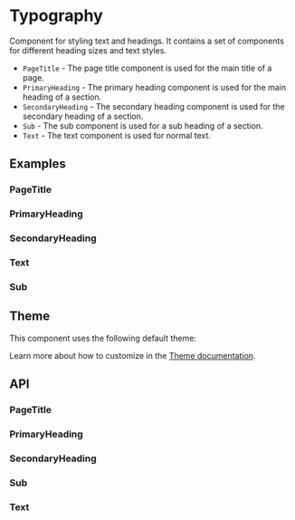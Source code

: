 
<Meta title="Docs/Components/Typography" />

# Typography
Component for styling text and headings. It contains a set
of components for different heading sizes and text styles.

- `PageTitle` - The page title component is used for the main title of a page.
- `PrimaryHeading` - The primary heading component is used for the main heading of a section.
- `SecondaryHeading` - The secondary heading component is used for the secondary heading of a section.
- `Sub` - The sub component is used for a sub heading of a section.
- `Text` - The text component is used for normal text.

## Examples

### PageTitle
<Canvas sourceState="shown" of={PageTitleStories.Simple}/>

### PrimaryHeading
<Canvas sourceState="shown" of={PrimaryHeadingStories.Simple}/>

### SecondaryHeading
<Canvas sourceState="shown" of={SecondaryHeadingStories.Simple}/>

### Text
<Canvas sourceState="shown" of={TextStories.Simple}/>

### Sub
<Canvas sourceState="shown" of={SubStories.Simple}/>

## Theme
This component uses the following default theme:

<ThemeRender theme={darkTypographyTheme} />

Learn more about how to customize in the [Theme documentation](?path=/docs/docs-theme-getting-started--docs).

## API
### PageTitle
<ArgTypes of={PageTitle} />

### PrimaryHeading
<ArgTypes of={PrimaryHeading} />

### SecondaryHeading
<ArgTypes of={SecondaryHeading} />

### Sub
<ArgTypes of={Sub} />

### Text
<ArgTypes of={Text} />
